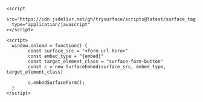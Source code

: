 ```
<script
  src="https://cdn.jsdelivr.net/gh/trysurface/scripts@latest/surface_tag.min.js"
  type="application/javascript"
></script>

<script>
  window.onload = function() {
		const surface_src = "<form url here>"
		const embed_type = "{embed}"
		const target_element_class = "surface-form-button"
		const c = new SurfaceEmbed(surface_src, embed_type, target_element_class)

		c.embedSurfaceForm();
  }
</script>

```
